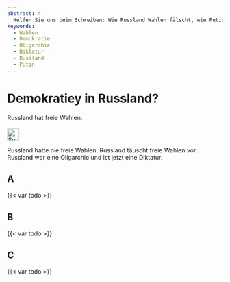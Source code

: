 ```yaml
---
abstract: > 
  Helfen Sie uns beim Schreiben: Wie Russland Wahlen fälscht, wie Putin vom Mafiaboss in St. Petersburg zum Boss der Mafia in Russland aufstieg.
keywords: 
  - Wahlen
  - Demokratie
  - Oligarchie
  - Diktatur
  - Russland
  - Putin
---
```


# Demokratiey in Russland? {#sec-democracy-russia}

\index{Wahlen}
\index{Demokratie}
\index{Oligarchie}
\index{Diktator}
\index{Diktatur}

::: {.callout-caution title="Mythos"}
Russland hat freie Wahlen.
[<br></br>![Search for topic in EUvsDisinfo](../all_common_img/EUvsDisinfo_400x240.jpg){height=2em}](https://euvsdisinfo.eu/disinformation-cases/?text=(referendum%7Celections%7Coligarchy)%20Russia&sort=relevance)
:::

::: {.callout-tip title="Wahrheit"}
Russland hatte nie freie Wahlen. 
Russland täuscht freie Wahlen vor.
Russland war eine Oligarchie und ist jetzt eine Diktatur.  
:::



## A


{{< var todo >}}


## B

{{< var todo >}}


## C

{{< var todo >}}


